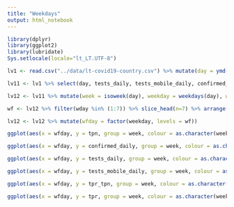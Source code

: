 ```yaml
---
title: "Weekdays"
output: html_notebook
---
```


```r
library(dplyr)
library(ggplot2)
library(lubridate)
Sys.setlocale(locale="lt_LT.UTF-8")
```

```r
lv1 <- read.csv("../data/lt-covid19-country.csv") %>% mutate(day = ymd(day))

lv11 <- lv1 %>% select(day, tests_daily, tests_mobile_daily, confirmed_daily,tpr_tpn, tpn = tests_positive_new_daily) %>% mutate(tpr = round(100*tpn/tests_daily,2))

lv12 <- lv11 %>% mutate(week = isoweek(day), weekday = weekdays(day), wday = wday(day, week_start = 1))

wf <- lv12 %>% filter(wday %in% (1:7)) %>% slice_head(n=7) %>% arrange(wday) %>% .$weekday

lv12 <- lv12 %>% mutate(wfday = factor(weekday, levels = wf))

```

```r
ggplot(aes(x = wfday, y = tpn, group = week, colour = as.character(week)), data = lv12 %>% filter(week>47))+geom_line()+scale_colour_manual(name = "Savaitė", values = RColorBrewer::brewer.pal(5, "Set1")) + theme_bw()+ labs(x="Savaitės diena", y = "Teigiami nauji testai", title = "Teigiami nauji testai savaitės dienomis")
```


```r
ggplot(aes(x = wfday, y = confirmed_daily, group = week, colour = as.character(week)), data = lv12 %>% filter(week>47))+geom_line()+scale_colour_manual(name = "Savaitė", values = RColorBrewer::brewer.pal(5, "Set1")) + theme_bw()+ labs(x="Savaitės diena", y = "Nauji atvejai", title = "Nauji atvejai savaitės dienomis")
```


```r
ggplot(aes(x = wfday, y = tests_daily, group = week, colour = as.character(week)), data = lv12 %>% filter(week>47))+geom_line()+scale_colour_manual(name = "Savaitė", values = RColorBrewer::brewer.pal(5, "Set1")) + theme_bw()+ labs(x="Savaitės diena", y = "Testai", title = "Testavimo apimtys savaitės dienomis")
```

```r
ggplot(aes(x = wfday, y = tests_mobile_daily, group = week, colour = as.character(week)), data = lv12 %>% filter(week>47))+geom_line()+scale_colour_manual(name = "Savaitė", values = RColorBrewer::brewer.pal(5, "Set1")) + theme_bw()+ labs(x="Savaitės diena", y = "Testai mobiliuose punktuose", title = "Testavimo apimtys mobiliuose punktuose savaitės dienomis")
```
```r
ggplot(aes(x = wfday, y = tpr_tpn, group = week, colour = as.character(week)), data = lv12 %>% filter(week>47))+geom_line()+scale_colour_manual(name = "Savaitė", values = RColorBrewer::brewer.pal(5, "Set1")) + theme_bw()+ labs(x="Savaitės diena", y = "Procentai", title = "Teigiamų tyrimų dalis (7 dienų vidurkis)")
```
```r
ggplot(aes(x = wfday, y = tpr, group = week, colour = as.character(week)), data = lv12 %>% filter(week>47))+geom_line()+scale_colour_manual(name = "Savaitė", values = RColorBrewer::brewer.pal(5, "Set1")) + theme_bw()+ labs(x="Savaitės diena", y = "Procentai", title = "Teigiamų tyrimų dalis")
```

